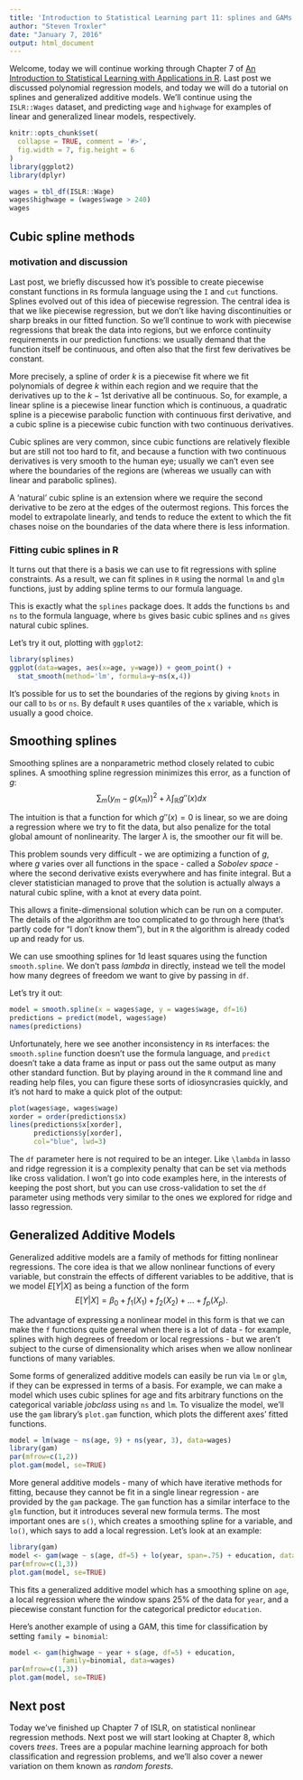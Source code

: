 ```yaml
---
title: 'Introduction to Statistical Learning part 11: splines and GAMs'
author: "Steven Troxler"
date: "January 7, 2016"
output: html_document
---
```


Welcome, today we will continue working through Chapter 7 of [An Introduction to Statistical Learning with Applications in R](http://www-bcf.usc.edu/~gareth/ISL/). Last post we discussed polynomial regression models, and today we will do a tutorial on splines and generalized additive models. We'll continue using the `ISLR::Wages` dataset, and predicting `wage` and `highwage` for examples of linear and generalized linear models, respectively.

```r
knitr::opts_chunk$set(
  collapse = TRUE, comment = '#>',
  fig.width = 7, fig.height = 6
)
library(ggplot2)
library(dplyr)
```

```r
wages = tbl_df(ISLR::Wage)
wages$highwage = (wages$wage > 240)
wages
```

## Cubic spline methods

### motivation and discussion

Last post, we briefly discussed how it's possible to create piecewise constant functions in `R`s formula language using the `I` and `cut` functions. Splines evolved out of this idea of piecewise regression. The central idea is that we like piecewise regression, but we don't like having discontinuities or sharp breaks in our fitted function. So we'll continue to work with piecewise regressions that break the data into regions, but we enforce continuity requirements in our prediction functions: we usually demand that the function itself be continuous, and often also that the first few derivatives be constant.

More precisely, a spline of order $k$ is a piecewise fit where we fit polynomials of degree $k$ within each region and we require that the derivatives up to the $k-1$st derivative all be continuous. So, for example, a linear spline is a piecewise linear function which is continuous, a quadratic spline is a piecewise parabolic function with continuous first derivative, and a cubic spline is a piecewise cubic function with two continuous derivatives.

Cubic splines are very common, since cubic functions are relatively flexible but are still not too hard to fit, and because a function with two continuous derivatives is very smooth to the human eye; usually we can't even see where the boundaries of the regions are (whereas we usually can with linear and parabolic splines).

A 'natural' cubic spline is an extension where we require the second derivative to be zero at the edges of the outermost regions. This forces the model to extrapolate linearly, and tends to reduce the extent to which the fit chases noise on the boundaries of the data where there is less information.

### Fitting cubic splines in R

It turns out that there is a basis we can use to fit regressions with spline constraints. As a result, we can fit splines in `R` using the normal `lm` and `glm` functions, just by adding spline terms to our formula language.

This is exactly what the `splines` package does. It adds the functions `bs` and `ns` to the formula language, where `bs` gives basic cubic splines and `ns` gives natural cubic splines.

Let's try it out, plotting with `ggplot2`:
```r
library(splines)
ggplot(data=wages, aes(x=age, y=wage)) + geom_point() +
  stat_smooth(method='lm', formula=y~ns(x,4))
```

It's possible for us to set the boundaries of the regions by giving `knots` in our call to `bs` or `ns`. By default `R` uses quantiles of the `x` variable, which is usually a good choice.

## Smoothing splines

Smoothing splines are a nonparametric method closely related to cubic splines. A smoothing spline regression minimizes this error, as a function of $g$:
$$
\sum_m (y_m - g(x_m))^2 + \lambda \int_{\mathbb{R}} g''(x) dx
$$

The intuition is that a function for which $g''(x) = 0$ is linear, so we are doing a regression where we try to fit the data, but also penalize for the total global amount of nonlinearity. The larger $\lambda$ is, the smoother our fit will be.

This problem sounds very difficult - we are optimizing a function of $g$, where $g$ varies over all functions in the space - called a *Sobolev space* - where the second derivative exists everywhere and has finite integral. But a clever statistician managed to prove that the solution is actually always a natural cubic spline, with a knot at every data point.

This allows a finite-dimensional solution which can be run on a computer. The details of the algorithm are too complicated to go through here (that's partly code for "I don't know them"), but in `R` the algorithm is already coded up and ready for us.

We can use smoothing splines for 1d least squares using the function `smooth.spline`. We don't pass $lambda$ in directly, instead we tell the model how many degrees of freedom we want to give by passing in `df`.

Let's try it out:
```r
model = smooth.spline(x = wages$age, y = wages$wage, df=16)
predictions = predict(model, wages$age)
names(predictions)
```

Unfortunately, here we see another inconsistency in `R`s interfaces: the `smooth.spline` function doesn't use the formula language, and `predict` doesn't take a data frame as input or pass out the same output as many other standard function. But by playing around in the `R` command line and reading help files, you can figure these sorts of idiosyncrasies quickly, and it's not hard to make a quick plot of the output:
```r
plot(wages$age, wages$wage)
xorder = order(predictions$x)
lines(predictions$x[xorder],
      predictions$y[xorder],
      col="blue", lwd=3)
```

The `df` parameter here is not required to be an integer. Like `\lambda` in lasso and ridge regression it is a complexity penalty that can be set via methods like cross validation. I won't go into code examples here, in the interests of keeping the post short, but you can use cross-validation to set the `df` parameter using methods very similar to the ones we explored for ridge and lasso regression.

## Generalized Additive Models

Generalized additive models are a family of methods for fitting nonlinear regressions. The core idea is that we allow nonlinear functions of every variable, but constrain the effects of different variables to be additive, that is we model $E [Y | X]$ as being a function of the form
$$
E [Y|X] = \beta_0 + f_1(X_1) + f_2(X_2) + ... + f_p(X_p).
$$

The advantage of expressing a nonlinear model in this form is that we can make the `f` functions quite general when there is a lot of data - for example, splines with high degrees of freedom or local regressions - but we aren't subject to the curse of dimensionality which arises when we allow nonlinear functions of many variables.

Some forms of generalized additive models can easily be run via `lm` or `glm`, if they can be expressed in terms of a basis. For example, we can make a model which uses cubic splines for age and fits arbitrary functions on the categorical variable $jobclass$ using `ns` and `lm`. To visualize the model, we'll use the `gam` library's `plot.gam` function, which plots the different axes' fitted functions.
```r
model = lm(wage ~ ns(age, 9) + ns(year, 3), data=wages)
library(gam)
par(mfrow=c(1,2))
plot.gam(model, se=TRUE)
```

More general additive models - many of which have iterative methods for fitting, because they cannot be fit in a single linear regression - are provided by the `gam` package. The `gam` function has a similar interface to the `glm` function, but it introduces several new formula terms. The most important ones are `s()`, which creates a smoothing spline for a variable, and `lo()`, which says to add a local regression. Let's look at an example:
```r
library(gam)
model <- gam(wage ~ s(age, df=5) + lo(year, span=.75) + education, data=wages)
par(mfrow=c(1,3))
plot.gam(model, se=TRUE)
```

This fits a generalized additive model which has a smoothing spline on `age`, a local regression where the window spans 25% of the data for `year`, and a piecewise constant function for the categorical predictor `education`.

Here's another example of using a GAM, this time for classification by setting `family = binomial`:
```r
model <- gam(highwage ~ year + s(age, df=5) + education,
             family=binomial, data=wages)
par(mfrow=c(1,3))
plot.gam(model, se=TRUE)
```

## Next post

Today we've finished up Chapter 7 of ISLR, on statistical nonlinear regression methods. Next post we will start looking at Chapter 8, which covers *trees*. Trees are a popular machine learning approach for both classification and regression problems, and we'll also cover a newer variation on them known as *random forests*.
